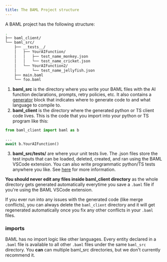 ```yaml
---
title: The BAML Project structure
---
```


A BAML project has the following structure:


```bash
.
├── baml_client/
└── baml_src/
    ├── __tests__/
    │   ├── YourAIFunction/
    │   │   ├── test_name_monkey.json
    │   │   └── test_name_cricket.json
    │   └── YourAIFunction2/
    │       └── test_name_jellyfish.json
    ├── main.baml
    └── foo.baml
```

1. **baml_src** is the directory where you write your BAML files with the AI function declarations, prompts, retry policies, etc. It also contains a [generator](/v3/syntax/generator) block that indicates where to generate code to and what language to compile to.
2. **baml_client** is the directory where the generated python or TS client code lives. This is the code that you import into your python or TS program like this:

```python
from baml_client import baml as b

...
await b.YourAIFunction()
```

3. **baml_src/__tests__/** are where your unit tests live. The .json files store the test inputs that can be loaded, deleted, created, and ran using the BAML VSCode extension. You can also write programmatic python/TS tests anywhere you like. See [here](/v3/syntax/function-testing) for more information.


<Warning>**You should never edit any files inside baml_client directory** as the whole directory gets generated automatically everytime you save a `.baml` file if you're using the BAML VSCode extension. </Warning>

<Tip>If you ever run into any issues with the generated code (like merge conflicts), you can always delete the `baml_client` directory and it will get regenerated automatically once you fix any other conflicts in your `.baml` files.</Tip>

### imports
BAML has no import logic like other languages. Every entity declared in a `.baml` file is available to all other `.baml` files under the same `baml_src` directory. You **can** can multiple baml_src directories, but we don't currently recommend it.